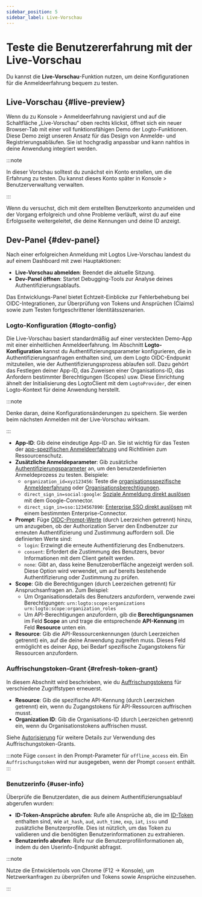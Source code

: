 ```yaml
---
sidebar_position: 5
sidebar_label: Live-Vorschau
---
```


# Teste die Benutzererfahrung mit der Live-Vorschau

Du kannst die **Live-Vorschau**-Funktion nutzen, um deine Konfigurationen für die Anmeldeerfahrung bequem zu testen.

## Live-Vorschau \{#live-preview}

Wenn du zu <CloudLink to="/sign-in-experience">Konsole > Anmeldeerfahrung</CloudLink> navigierst und auf die Schaltfläche „Live-Vorschau“ oben rechts klickst, öffnet sich ein neuer Browser-Tab mit einer voll funktionsfähigen Demo der Logto-Funktionen. Diese Demo zeigt unseren Ansatz für das Design von Anmelde- und Registrierungsabläufen. Sie ist hochgradig anpassbar und kann nahtlos in deine Anwendung integriert werden.

:::note

In dieser Vorschau solltest du zunächst ein Konto erstellen, um die Erfahrung zu testen. Du kannst dieses Konto später in <CloudLink to="/user-management">Konsole > Benutzerverwaltung</CloudLink> verwalten.

:::

Wenn du versuchst, dich mit dem erstellten Benutzerkonto anzumelden und der Vorgang erfolgreich und ohne Probleme verläuft, wirst du auf eine Erfolgsseite weitergeleitet, die deine Kennungen und deine ID anzeigt.

## Dev-Panel \{#dev-panel}

Nach einer erfolgreichen Anmeldung mit Logtos Live-Vorschau landest du auf einem Dashboard mit zwei Hauptaktionen:

- **Live-Vorschau abmelden**: Beendet die aktuelle Sitzung.
- **Dev-Panel öffnen**: Startet Debugging-Tools zur Analyse deines Authentifizierungsablaufs.

Das Entwicklungs-Panel bietet Echtzeit-Einblicke zur Fehlerbehebung bei OIDC-Integrationen, zur Überprüfung von Tokens und Ansprüchen (Claims) sowie zum Testen fortgeschrittener Identitätsszenarien.

### Logto-Konfiguration \{#logto-config}

Die Live-Vorschau basiert standardmäßig auf einer versteckten Demo-App mit einer einheitlichen Anmeldeerfahrung. Im Abschnitt **Logto-Konfiguration** kannst du Authentifizierungsparameter konfigurieren, die in Authentifizierungsanfragen enthalten sind, um dem Logto OIDC-Endpunkt mitzuteilen, wie der Authentifizierungsprozess ablaufen soll. Dazu gehört das Festlegen deiner App-ID, das Zuweisen einer Organisations-ID, das Anfordern bestimmter Berechtigungen (Scopes) usw. Diese Einrichtung ähnelt der Initialisierung des LogtoClient mit dem `LogtoProvider`, der einen Logto-Kontext für deine Anwendung herstellt.

:::note

Denke daran, deine Konfigurationsänderungen zu speichern. Sie werden beim nächsten Anmelden mit der Live-Vorschau wirksam.

:::

- **App-ID**: Gib deine eindeutige App-ID an. Sie ist wichtig für das Testen der [app-spezifischen Anmeldeerfahrung](/customization/match-your-brand#app-specific-branding) und Richtlinien zum Ressourcenschutz.
- **Zusätzliche Anmeldeparameter**: Gib zusätzliche [Authentifizierungsparameter](/end-user-flows/authentication-parameters) an, um den benutzerdefinierten Anmeldeprozess zu testen. Beispiele:
  - `organization_id=xyz123456`: Teste die [organisationsspezifische Anmeldeerfahrung](/customization/match-your-brand#organization-specific-branding) oder [Organisationsberechtigungen](/authorization/organization-permissions).
  - `direct_sign_in=social:google`: [Soziale Anmeldung direkt auslösen](/end-user-flows/authentication-parameters/direct-sign-in#social-sign-in) mit dem Google-Connector.
  - `direct_sign_in=sso:1234567890`: [Enterprise SSO direkt auslösen](/end-user-flows/authentication-parameters/direct-sign-in#enterprise-sso) mit einem bestimmten Enterprise-Connector.
- **Prompt**: Füge [OIDC-Prompt-Werte](https://blog.logto.io/introducing-oidc-prompt) (durch Leerzeichen getrennt) hinzu, um anzugeben, ob der Authorization Server den Endbenutzer zur erneuten Authentifizierung und Zustimmung auffordern soll. Die definierten Werte sind:
  - `login`: Erzwingt die erneute Authentifizierung des Endbenutzers.
  - `consent`: Erfordert die Zustimmung des Benutzers, bevor Informationen mit dem Client geteilt werden.
  - `none`: Gibt an, dass keine Benutzeroberfläche angezeigt werden soll. Diese Option wird verwendet, um auf bereits bestehende Authentifizierung oder Zustimmung zu prüfen.
- **Scope**: Gib die Berechtigungen (durch Leerzeichen getrennt) für Anspruchsanfragen an. Zum Beispiel:
  - Um Organisationsdetails des Benutzers anzufordern, verwende zwei Berechtigungen: `urn:logto:scope:organizations urn:logto:scope:organization_roles`
  - Um API-Berechtigungen anzufordern, gib die **Berechtigungsnamen** im Feld **Scope** an und trage die entsprechende **API-Kennung** im Feld **Resource** unten ein.
- **Resource**: Gib die API-Ressourcenkennungen (durch Leerzeichen getrennt) ein, auf die deine Anwendung zugreifen muss. Dieses Feld ermöglicht es deiner App, bei Bedarf spezifische Zugangstokens für Ressourcen anzufordern.

### Auffrischungstoken-Grant \{#refresh-token-grant}

In diesem Abschnitt wird beschrieben, wie du [Auffrischungstokens](https://auth-wiki.logto.io/refresh-token) für verschiedene Zugriffstypen erneuerst.

- **Resource**: Gib die spezifische API-Kennung (durch Leerzeichen getrennt) ein, wenn du Zugangstokens für API-Ressourcen auffrischen musst.
- **Organization ID**: Gib die Organisations-ID (durch Leerzeichen getrennt) ein, wenn du Organisationstokens auffrischen musst.

Siehe [Autorisierung](/authorization) für weitere Details zur Verwendung des Auffrischungstoken-Grants.

:::note
Füge `consent` in den Prompt-Parameter für `offline_access` ein. Ein `Auffrischungstoken` wird nur ausgegeben, wenn der Prompt `consent` enthält.
:::

### Benutzerinfo \{#user-info}

Überprüfe die Benutzerdaten, die aus deinem Authentifizierungsablauf abgerufen wurden:

- **ID-Token-Ansprüche abrufen**: Rufe alle Ansprüche ab, die im [ID-Token](https://auth-wiki.logto.io/id-token) enthalten sind, wie `at_hash`, `aud`, `auth_time`, `exp`, `iat`, `issu` und zusätzliche Benutzerprofile. Dies ist nützlich, um das Token zu validieren und die benötigten Benutzerinformationen zu extrahieren.
- **Benutzerinfo abrufen**: Rufe nur die Benutzerprofilinformationen ab, indem du den Userinfo-Endpunkt abfragst.

:::note

Nutze die Entwicklertools von Chrome (F12 → Konsole), um Netzwerkanfragen zu überprüfen und Tokens sowie Ansprüche einzusehen.

:::
